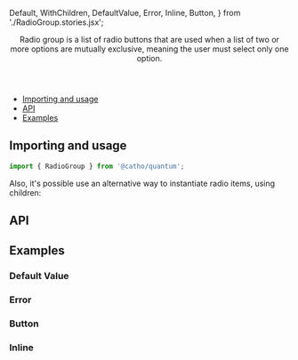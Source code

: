 


  Default,
  WithChildren,
  DefaultValue,
  Error,
  Inline,
  Button,
} from './RadioGroup.stories.jsx';

<Meta title="Forms/RadioGroup" component={RadioGroup}  />

<Header title="Radio group">
  Radio group is a list of radio buttons that are used when a list of two or
  more options are mutually exclusive, meaning the user must select only one
  option.
</Header>

- [Importing and usage](#importing)
- [API](#api)
- [Examples](#examples)

## <a id="importing"></a>Importing and usage

```js
import { RadioGroup } from '@catho/quantum';
```

<Canvas>
  <Story story={Default} />
</Canvas>

<Alert icon="info" skin="primary">
  Also, it's possible use an alternative way to instantiate radio items, using children:
</Alert>

<Canvas>
  <Story story={WithChildren} />
</Canvas>

## <a id="api"></a>API

<ArgsTable of={RadioGroup} />

## <a id="examples"></a>Examples

### Default Value
<Canvas>
  <Story story={DefaultValue} />
</Canvas>

### Error
<Canvas>
  <Story story={Error} />
</Canvas>

### Button
<Canvas>
  <Story story={Button} />
</Canvas>

### Inline
<Canvas>
  <Story story={Inline} />
</Canvas>
